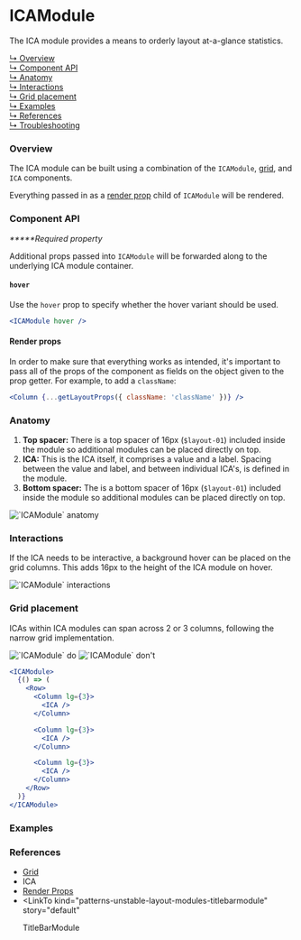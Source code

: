 



# ICAModule

The ICA module provides a means to orderly layout at-a-glance statistics.

[↳ Overview](#overview)  
[↳ Component API](#component-api)  
[↳ Anatomy](#anatomy)  
[↳ Interactions](#interactions)  
[↳ Grid placement](#grid-placement)  
[↳ Examples](#examples)  
[↳ References](#references)  
[↳ Troubleshooting](#troubleshooting)

### Overview

The ICA module can be built using a combination of the `ICAModule`, [grid](https://react.carbondesignsystem.com/?path=/docs/grid--narrow), and <LinkTo kind="components-ica" story="default">`ICA`</LinkTo> components.

Everything passed in as a [render prop](https://reactjs.org/docs/render-props.html) child of `ICAModule` will be rendered.

<Canvas>
  <Story
    id="patterns-unstable-layout-modules-icamodule--default"
    parameters={parameters}
  />
</Canvas>

### Component API

<ArgsTable />

_**\***Required property_

Additional props passed into `ICAModule` will be forwarded along to the underlying ICA module container.

#### `hover`

Use the `hover` prop to specify whether the hover variant should be used.

<Canvas withSource="none">
  <Interaction parameters={parameters} />
</Canvas>

```jsx
<ICAModule hover />
```

#### Render props

In order to make sure that everything works as intended, it's important to pass all of the props of the component as fields on the object given to the prop getter. For example, to add a `className`:

```jsx
<Column {...getLayoutProps({ className: 'className' })} />
```

### Anatomy

1. **Top spacer:** There is a top spacer of 16px (`$layout-01`) included inside the module so additional modules can be placed directly on top.
2. **ICA:** This is the ICA itself, it comprises a value and a label. Spacing between the value and label, and between individual ICA's, is defined in the module.
3. **Bottom spacer:** The is a bottom spacer of 16px (`$layout-01`) included inside the module so additional modules can be placed directly on top.

<img alt="`ICAModule` anatomy" src={anatomy} />

### Interactions

If the ICA needs to be interactive, a background hover can be placed on the grid columns. This adds 16px to the height of the ICA module on hover.

<img alt="`ICAModule` interactions" src={interactions} />

<Source id="patterns-unstable-layout-modules-icamodule--interaction" />

### Grid placement

ICAs within ICA modules can span across 2 or 3 columns, following the narrow grid implementation.

<Row>
  <Column>
    <img alt="`ICAModule` do" src={doImage} />
  </Column>

  <Column>
    <img alt="`ICAModule` don't" src={dont} />
  </Column>
</Row>

```jsx
<ICAModule>
  {() => (
    <Row>
      <Column lg={3}>
        <ICA />
      </Column>

      <Column lg={3}>
        <ICA />
      </Column>

      <Column lg={3}>
        <ICA />
      </Column>
    </Row>
  )}
</ICAModule>
```

### Examples

<Row>
  <Detail />
  <Overview />
</Row>

### References

- [Grid](https://react.carbondesignsystem.com/?path=/docs/grid--narrow)
- <LinkTo kind="components-ica" story="default">
    ICA
  </LinkTo>
- [Render Props](https://reactjs.org/docs/render-props.html)
- <LinkTo
    kind="patterns-unstable-layout-modules-titlebarmodule"
    story="default"
  >
    TitleBarModule
  </LinkTo>

<Troubleshooting />
